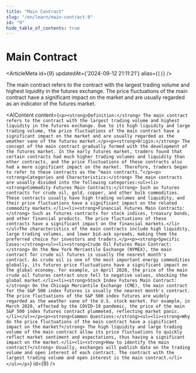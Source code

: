 ```yaml
---
title: "Main Contract"
slug: "/en/learn/main-contract-9"
id: "9"
hide_table_of_contents: true
---
```



# Main Contract

<ArticleMeta id={9} updatedAt={'2024-09-12 21:11:21'} alias={`[]`} />
<div className='border-solid border-b border-t-0 my-4 border-[var(--ifm-color-gray-300)]' />

The main contract refers to the contract with the largest trading volume and highest liquidity in the futures exchange. The price fluctuations of the main contract have a significant impact on the market and are usually regarded as an indicator of the futures market.

<AIContent content={`<p><strong>Definition:</strong> The main contract refers to the contract with the largest trading volume and highest liquidity in the futures exchange. Due to its high liquidity and large trading volume, the price fluctuations of the main contract have a significant impact on the market and are usually regarded as the weather vane of the futures market.</p><p><strong>Origin:</strong> The concept of the main contract gradually formed with the development of the futures market. In the early futures market, traders found that certain contracts had much higher trading volumes and liquidity than other contracts, and the price fluctuations of these contracts also had a more significant impact on the market. Therefore, traders began to refer to these contracts as the “main contracts.”</p><p><strong>Categories and Characteristics:</strong> The main contracts are usually divided into the following categories:<ul><li><strong>Commodity Futures Main Contracts:</strong> Such as futures contracts for crude oil, gold, copper, and other bulk commodities. These contracts usually have high trading volumes and liquidity, and their price fluctuations have a significant impact on the related commodity markets.</li><li><strong>Financial Futures Main Contracts:</strong> Such as futures contracts for stock indices, treasury bonds, and other financial products. The price fluctuations of these contracts have a significant impact on the financial markets.</li></ul>The characteristics of the main contracts include high liquidity, large trading volumes, and lower bid-ask spreads, making them the preferred choice for investors and traders.</p><p><strong>Specific Cases:</strong><ul><li><strong>Crude Oil Futures Main Contract:</strong> On the New York Mercantile Exchange (NYMEX), the main contract for crude oil futures is usually the nearest month's contract. As crude oil is one of the most important energy commodities globally, its futures price fluctuations have a significant impact on the global economy. For example, in April 2020, the price of the main crude oil futures contract once fell to negative values, shocking the global market.</li><li><strong>Stock Index Futures Main Contract:</strong> On the Chicago Mercantile Exchange (CME), the main contract for the S&P 500 index futures is usually the nearest month's contract. The price fluctuations of the S&P 500 index futures are widely regarded as the weather vane of the U.S. stock market. For example, in March 2020, affected by the COVID-19 pandemic, the price of the main S&P 500 index futures contract plummeted, reflecting market panic.</li></ul></p><p><strong>Common Questions:</strong><ul><li><strong>Why do the price fluctuations of the main contract have a significant impact on the market?</strong> The high liquidity and large trading volume of the main contract allow its price fluctuations to quickly reflect market sentiment and expectations, thus having a significant impact on the market.</li><li><strong>How to identify the main contract?</strong> Usually, exchanges will publish data on the trading volume and open interest of each contract. The contract with the largest trading volume and open interest is the main contract.</li></ul></p>`} id={9} />
